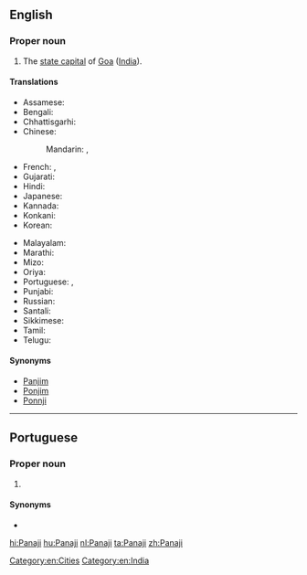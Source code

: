 ==English==
{{wikipedia}}

===Proper noun===
{{en-proper noun}}

# The [[state capital]] of [[Goa]] ([[India]]).

====Translations====
{{trans-top|capital of Goa, India}}
* Assamese: {{t-needed|as}}
* Bengali: {{t|bn|পানাজি|sc=Beng|tr=pānāji}}
* Chhattisgarhi: {{t-needed|hne}}
* Chinese:
*: Mandarin: {{t|cmn|帕納吉|sc=Hani}}, {{t|cmn|帕纳吉|tr=Pànàjí|sc=Hani}}
* French: {{t|fr|Panaji|m}}, {{t|fr|Panjim|m}}
* Gujarati: {{t-needed|gu}}
* Hindi: {{t+|hi|पणजी|tr=paṇajī}}
* Japanese: {{t|ja|パナジ|tr=Panaji}}
* Kannada: {{t+|kn|ಪಣಜಿ|sc=Knda}}
* Konkani: {{t|kok|पणजी|tr=paṇajī}}
* Korean: {{t|ko|파나지|sc=Kore|tr=panaji}}
{{trans-mid}}
* Malayalam: {{t|ml|പനജി|sc=Mlym}}
* Marathi: {{t|mr|पणजी|sc=Deva|tr=paṇajī}}
* Mizo: {{t-needed|lus}}
* Oriya: {{t|or|ପାଣାଜୀ|sc=Orya|tr=pāṇājī}}
* Portuguese: {{t|pt|Pangim|f}}, {{t|pt|Panaji|f}}
* Punjabi: {{t|pa|ਪਣਜੀ|f|tr=paṇajī|sc=Guru}}
* Russian: {{t|ru|Панаджи|m}}
* Santali: {{t-needed|sat}}
* Sikkimese: {{t-needed|sip}}
* Tamil: {{t|ta|பணஜி|sc=Taml}}
* Telugu: {{t|te|పనజీ|sc=Telu}}
{{trans-bottom}}

====Synonyms====
* [[Panjim]]
* [[Ponjim]]
* [[Ponnji]]

[[Category:en:Cities]]
[[Category:en:India]]

----

==Portuguese==

===Proper noun===
{{pt-proper noun|f}}

# {{l|en|Panaji}} {{gloss|capital of Goa, India}}

====Synonyms====
* {{l|pt|Pangim}}

[[hi:Panaji]]
[[hu:Panaji]]
[[nl:Panaji]]
[[ta:Panaji]]
[[zh:Panaji]]